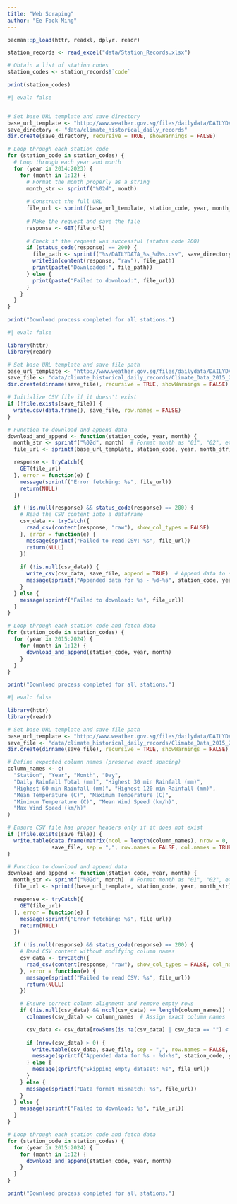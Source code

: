 ```yaml
---
title: "Web Scraping"
author: "Ee Fook Ming"
---
```


```r
pacman::p_load(httr, readxl, dplyr, readr)
```

```r
station_records <- read_excel("data/Station_Records.xlsx")

# Obtain a list of station codes
station_codes <- station_records$`code`

print(station_codes)
```

```r
#| eval: false


# Set base URL template and save directory
base_url_template <- "http://www.weather.gov.sg/files/dailydata/DAILYDATA_%s_%d%s.csv"
save_directory <- "data/climate_historical_daily_records"
dir.create(save_directory, recursive = TRUE, showWarnings = FALSE)

# Loop through each station code
for (station_code in station_codes) {
  # Loop through each year and month
  for (year in 2014:2023) {
    for (month in 1:12) {
      # Format the month properly as a string
      month_str <- sprintf("%02d", month)
      
      # Construct the full URL
      file_url <- sprintf(base_url_template, station_code, year, month_str)
      
      # Make the request and save the file
      response <- GET(file_url)
      
      # Check if the request was successful (status code 200)
      if (status_code(response) == 200) {
        file_path <- sprintf("%s/DAILYDATA_%s_%d%s.csv", save_directory, station_code, year, month_str)
        writeBin(content(response, "raw"), file_path)
        print(paste("Downloaded:", file_path))
      } else {
        print(paste("Failed to download:", file_url))
      }
    }
  }
}

print("Download process completed for all stations.")
```

```r
#| eval: false

library(httr)
library(readr)

# Set base URL template and save file path
base_url_template <- "http://www.weather.gov.sg/files/dailydata/DAILYDATA_%s_%d%s.csv"
save_file <- "data/climate_historical_daily_records/Climate_Data_2015_2024_v1_1.csv"
dir.create(dirname(save_file), recursive = TRUE, showWarnings = FALSE)

# Initialize CSV file if it doesn't exist
if (!file.exists(save_file)) {
  write.csv(data.frame(), save_file, row.names = FALSE)
}

# Function to download and append data
download_and_append <- function(station_code, year, month) {
  month_str <- sprintf("%02d", month)  # Format month as "01", "02", etc.
  file_url <- sprintf(base_url_template, station_code, year, month_str)

  response <- tryCatch({
    GET(file_url)
  }, error = function(e) {
    message(sprintf("Error fetching: %s", file_url))
    return(NULL)
  })

  if (!is.null(response) && status_code(response) == 200) {
    # Read the CSV content into a dataframe
    csv_data <- tryCatch({
      read_csv(content(response, "raw"), show_col_types = FALSE)
    }, error = function(e) {
      message(sprintf("Failed to read CSV: %s", file_url))
      return(NULL)
    })
    
    if (!is.null(csv_data)) {
      write_csv(csv_data, save_file, append = TRUE)  # Append data to single CSV
      message(sprintf("Appended data for %s - %d-%s", station_code, year, month_str))
    }
  } else {
    message(sprintf("Failed to download: %s", file_url))
  }
}

# Loop through each station code and fetch data
for (station_code in station_codes) {
  for (year in 2015:2024) {
    for (month in 1:12) {
      download_and_append(station_code, year, month)
    }
  }
}

print("Download process completed for all stations.")

```

```r
#| eval: false

library(httr)
library(readr)

# Set base URL template and save file path
base_url_template <- "http://www.weather.gov.sg/files/dailydata/DAILYDATA_%s_%d%s.csv"
save_file <- "data/climate_historical_daily_records/Climate_Data_2015_2024_v4.csv"
dir.create(dirname(save_file), recursive = TRUE, showWarnings = FALSE)

# Define expected column names (preserve exact spacing)
column_names <- c(
  "Station", "Year", "Month", "Day", 
  "Daily Rainfall Total (mm)", "Highest 30 min Rainfall (mm)", 
  "Highest 60 min Rainfall (mm)", "Highest 120 min Rainfall (mm)", 
  "Mean Temperature (C)", "Maximum Temperature (C)", 
  "Minimum Temperature (C)", "Mean Wind Speed (km/h)", 
  "Max Wind Speed (km/h)"
)

# Ensure CSV file has proper headers only if it does not exist
if (!file.exists(save_file)) {
  write.table(data.frame(matrix(ncol = length(column_names), nrow = 0, dimnames = list(NULL, column_names))),
              save_file, sep = ",", row.names = FALSE, col.names = TRUE, quote = FALSE)
}

# Function to download and append data
download_and_append <- function(station_code, year, month) {
  month_str <- sprintf("%02d", month)  # Format month as "01", "02", etc.
  file_url <- sprintf(base_url_template, station_code, year, month_str)

  response <- tryCatch({
    GET(file_url)
  }, error = function(e) {
    message(sprintf("Error fetching: %s", file_url))
    return(NULL)
  })

  if (!is.null(response) && status_code(response) == 200) {
    # Read CSV content without modifying column names
    csv_data <- tryCatch({
      read_csv(content(response, "raw"), show_col_types = FALSE, col_names = FALSE, skip = 1, check.names = FALSE)
    }, error = function(e) {
      message(sprintf("Failed to read CSV: %s", file_url))
      return(NULL)
    })

    # Ensure correct column alignment and remove empty rows
    if (!is.null(csv_data) && ncol(csv_data) == length(column_names)) {
      colnames(csv_data) <- column_names  # Assign exact column names

      csv_data <- csv_data[rowSums(is.na(csv_data) | csv_data == "") < ncol(csv_data), ]  # Remove empty rows
      
      if (nrow(csv_data) > 0) {
        write.table(csv_data, save_file, sep = ",", row.names = FALSE, col.names = FALSE, append = TRUE, quote = FALSE)
        message(sprintf("Appended data for %s - %d-%s", station_code, year, month_str))
      } else {
        message(sprintf("Skipping empty dataset: %s", file_url))
      }
    } else {
      message(sprintf("Data format mismatch: %s", file_url))
    }
  } else {
    message(sprintf("Failed to download: %s", file_url))
  }
}

# Loop through each station code and fetch data
for (station_code in station_codes) {
  for (year in 2015:2024) {
    for (month in 1:12) {
      download_and_append(station_code, year, month)
    }
  }
}

print("Download process completed for all stations.")



```
